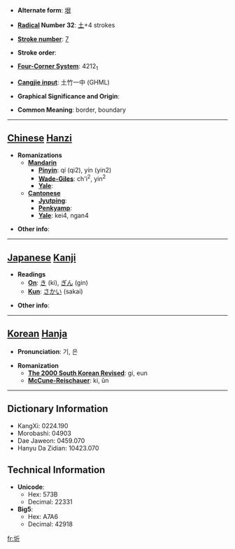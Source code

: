 * '''Alternate form''': [[垠]]

* '''[[Wiktionary:Chinese radical index| Radical]] Number 32''': [[Wiktionary:Chinese radical index 土|土]]+4 strokes

* '''[[Wiktionary:Chinese total strokes index|Stroke number]]''': [[Wiktionary:Chinese total strokes index 7|7]]

* '''Stroke order''': 

* '''[[Wiktionary:Chinese four corner index|Four-Corner System]]''': 4212<sub>1</sub>

* '''[[Wiktionary:Chinese Cangjie index|Cangjie input]]''': 土竹一中 (GHML)

* '''Graphical Significance and Origin''': 

* '''Common Meaning''': border, boundary

----

== [[Chinese]] [[Hanzi]] ==

* '''Romanizations'''
** '''[[Mandarin]]'''
*** '''[[Pinyin]]''': qí (qi2), yín (yin2)
*** '''[[Wade-Giles]]''': ch'i<sup>2</sup>, yin<sup>2</sup>
*** '''[[Yale]]''': 
** '''[[Cantonese]]'''
*** '''[[Jyutping]]''':
*** '''[[Penkyamp]]''': 
*** '''[[Yale]]''': kei4, ngan4

* '''Other info''': 

----

== [[Japanese]] [[Kanji]] ==

* '''Readings'''
** '''[[On]]''': [[き]] (ki), [[ぎん]] (gin)
** '''[[Kun]]''': [[さかい]] (sakai)

* '''Other info''':  

----

== [[Korean]] [[Hanja]] ==

* '''Pronunciation''': 기, 은

* '''Romanization'''
** '''[[The 2000 South Korean Revised Romanization|The 2000 South Korean Revised]]''': gi, eun
** '''[[McCune-Reischauer]]''': ki, ŭn

----

== Dictionary Information ==

* KangXi: 0224.190
* Morobashi: 04903
* Dae Jaweon: 0459.070
* Hanyu Da Zidian: 10423.070

== Technical Information ==

* '''Unicode''':
** Hex: 573B
** Decimal: 22331
* '''Big5''':
** Hex: A7A6
** Decimal: 42918

[[fr:圻]]